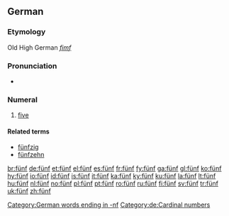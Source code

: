 ==German==

===Etymology===
Old High German ''[[fimf]]''

===Pronunciation===
* {{IPA|/fynf/|lang=de}}

===Numeral===
{{infl|de|numeral}}

# [[five]]

====Related terms====
* [[fünfzig]]
* [[fünfzehn]]

[[Category:German words ending in -nf]]
[[Category:de:Cardinal numbers]]

[[br:fünf]]
[[de:fünf]]
[[et:fünf]]
[[el:fünf]]
[[es:fünf]]
[[fr:fünf]]
[[fy:fünf]]
[[ga:fünf]]
[[gl:fünf]]
[[ko:fünf]]
[[hy:fünf]]
[[io:fünf]]
[[id:fünf]]
[[is:fünf]]
[[it:fünf]]
[[ka:fünf]]
[[ky:fünf]]
[[ku:fünf]]
[[la:fünf]]
[[lt:fünf]]
[[hu:fünf]]
[[nl:fünf]]
[[no:fünf]]
[[pl:fünf]]
[[pt:fünf]]
[[ro:fünf]]
[[ru:fünf]]
[[fi:fünf]]
[[sv:fünf]]
[[tr:fünf]]
[[uk:fünf]]
[[zh:fünf]]